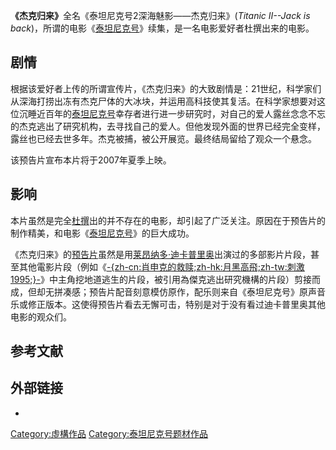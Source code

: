 {{unreferenced|time=2012-1-12}}
{{noteTA
|1=zh-hans:莱昂纳多·迪卡普里奥;zh-hk:里安納度·迪卡比奧;zh-tw:李奧納多·狄卡皮歐;
|2=zh-hans:迪卡普里奥;zh-hk:迪卡比奧;zh-tw:狄卡皮歐;
|3=zh-hans:露丝;zh-hk:露絲;zh-tw:蘿絲;
|4=zh-hans:杰克;zh-hk:傑克;zh-tw:傑克;
|5=zh-cn:泰坦尼克号; zh-hant:鐵達尼號; zh-sg:铁达尼号;
}}
'''《杰克归来》'''全名《泰坦尼克号2深海魅影——杰克归来》(''Titanic II--Jack is back'')，所谓的电影《[[泰坦尼克号_(1997年电影)|泰坦尼克号]]》续集，是一名电影爱好者杜撰出来的电影。

==剧情==
根据该爱好者上传的所谓宣传片，《杰克归来》的大致剧情是：21世纪，科学家们从深海打捞出冻有杰克尸体的大冰块，并运用高科技使其复活。在科学家想要对这位沉睡近百年的[[泰坦尼克号|泰坦尼克号]]幸存者进行进一步研究时，对自己的爱人露丝念念不忘的杰克逃出了研究机构，去寻找自己的爱人。但他发现外面的世界已经完全变样，露丝也已经去世多年。杰克被捕，被公开展览。最终结局留给了观众一个悬念。

该预告片宣布本片将于2007年夏季上映。

==影响==
本片虽然是完全[[杜撰|杜撰]]出的并不存在的电影，却引起了广泛关注。原因在于预告片的制作精美，和电影《[[泰坦尼克号_(1997年电影)|泰坦尼克号]]》的巨大成功。

《杰克归来》的[[预告片|预告片]]虽然是用[[莱昂纳多·迪卡普里奥|莱昂纳多·迪卡普里奥]]出演过的多部影片片段，甚至其他電影片段（例如《[[刺激1995|-{zh-cn:肖申克的救赎;zh-hk:月黑高飛;zh-tw:刺激1995;}-]]》中主角挖地道逃生的片段，被引用為傑克逃出研究機構的片段）剪接而成，但却无拼凑感；预告片配音刻意模仿原作，配乐则来自《泰坦尼克号》原声音乐或修正版本。这使得预告片看去无懈可击，特别是对于没有看过迪卡普里奥其他电影的观众们。

==参考文献==
{{Reflist|2}}

== 外部链接 ==
*{{1905电影网|46556|深海魅影―杰克归来}}

[[Category:虛構作品|Category:虛構作品]]
[[Category:泰坦尼克号题材作品|Category:泰坦尼克号题材作品]]